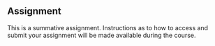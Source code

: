 ## Assignment

This is a summative assignment. Instructions as to how to access and submit your assignment will be made available during the course.



